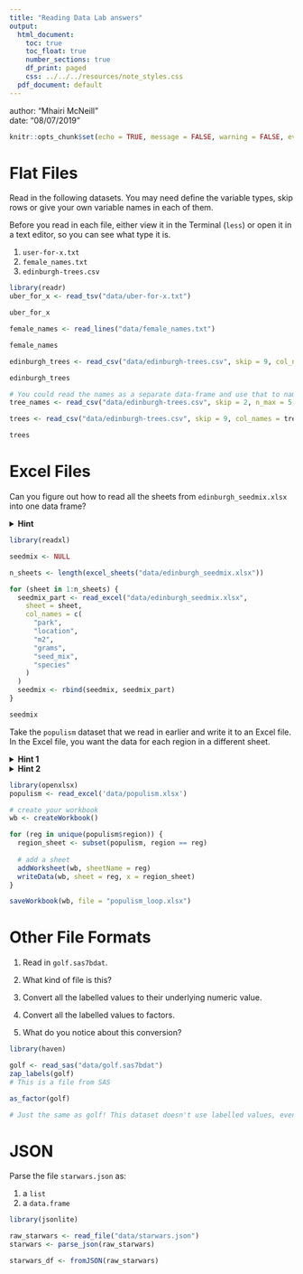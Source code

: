 ```yaml
---
title: "Reading Data Lab answers"
output:
  html_document:
    toc: true
    toc_float: true
    number_sections: true
    df_print: paged
    css: ../../../resources/note_styles.css
  pdf_document: default
---
```


<div class="blame">
author: "Mhairi McNeill"<br>
date: "08/07/2019"
</div>

```r
knitr::opts_chunk$set(echo = TRUE, message = FALSE, warning = FALSE, eval = TRUE)
```

# Flat Files

Read in the following datasets. You may need define the variable types, skip rows or give your own variable names in each of them.

Before you read in each file, either view it in the Terminal (`less`) or open it in a text editor, so you can see what type it is. 

1. `user-for-x.txt`
2. `female_names.txt`
3. `edinburgh-trees.csv`

```r
library(readr)
uber_for_x <- read_tsv("data/uber-for-x.txt")
```
```r
uber_for_x
```


```r
female_names <- read_lines("data/female_names.txt")
```
```r
female_names
```


```r
edinburgh_trees <- read_csv("data/edinburgh-trees.csv", skip = 9, col_names = c("Latin Name", "Common Name", "Location", "Lat/Lon", "Age"))
```
```r
edinburgh_trees
```


```r
# You could read the names as a separate data-frame and use that to name the full data. Something like this:
tree_names <- read_csv("data/edinburgh-trees.csv", skip = 2, n_max = 5, col_names = c("letter", "name"))

trees <- read_csv("data/edinburgh-trees.csv", skip = 9, col_names = tree_names$name)
```
```r
trees
```

# Excel Files

Can you figure out how to read all the sheets from `edinburgh_seedmix.xlsx` into one data frame?

<details>
<summary>**Hint**</summary>

Look back at your notes on loops to see an example of reading multiple files in a loop.

</details>

```r
library(readxl)

seedmix <- NULL

n_sheets <- length(excel_sheets("data/edinburgh_seedmix.xlsx"))

for (sheet in 1:n_sheets) {
  seedmix_part <- read_excel("data/edinburgh_seedmix.xlsx",
    sheet = sheet,
    col_names = c(
      "park",
      "location",
      "m2",
      "grams",
      "seed_mix",
      "species"
    )
  )
  seedmix <- rbind(seedmix, seedmix_part)
}

seedmix
```


Take the `populism` dataset that we read in earlier and write it to an Excel file. In the Excel file, you want the data for each region in a different sheet.

<details>
<summary>**Hint 1**</summary>
Use a loop to go through each part of the data frame.
</details>
<details>

<summary>**Hint 2**</summary>
Use `subset()` to extract only a part of the data frame.
</details>

```r
library(openxlsx)
populism <- read_excel('data/populism.xlsx')

# create your workbook
wb <- createWorkbook()

for (reg in unique(populism$region)) {
  region_sheet <- subset(populism, region == reg)
  
  # add a sheet
  addWorksheet(wb, sheetName = reg)
  writeData(wb, sheet = reg, x = region_sheet)
}

saveWorkbook(wb, file = "populism_loop.xlsx")

```

# Other File Formats

1. Read in `golf.sas7bdat`.

2. What kind of file is this?

3. Convert all the labelled values to their underlying numeric value.

4. Convert all the labelled values to factors.

5. What do you notice about this conversion?

```r
library(haven)

golf <- read_sas("data/golf.sas7bdat")
zap_labels(golf)
# This is a file from SAS
```
```r
as_factor(golf)

# Just the same as golf! This dataset doesn't use labelled values, even though they are avalible in SAS.
```

# JSON

Parse the file `starwars.json` as:

1. a `list`
2. a `data.frame`


```r
library(jsonlite)

raw_starwars <- read_file("data/starwars.json")
starwars <- parse_json(raw_starwars)
```


```r
starwars_df <- fromJSON(raw_starwars)
```



